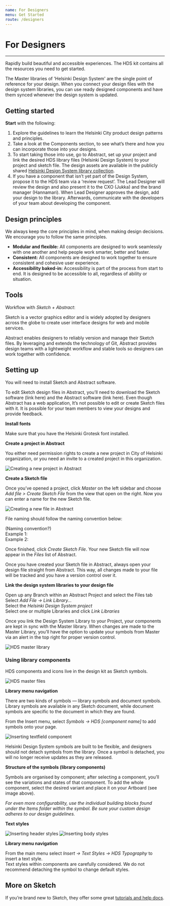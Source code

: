 ```yaml
---
name: For Designers
menu: Get Started
route: /designers
---
```


# For Designers

---

Rapidly build beautiful and accessible experiences. The HDS kit contains all the resources you need to get started.

The Master libraries of 'Helsinki Design System' are the single point of reference for your design. When you connect your design files with the design system libraries, you can use ready designed components and have them synced whenever the design system is updated.

## Getting started

**Start** with the following:

1. Explore the guidelines to learn the Helsinki City product design patterns and principles.
2. Take a look at the Components section, to see what’s there and how you can incorporate those into your designs.
3. To start taking those into use, go to Abstract, set up your project and link the desired HDS library files (Helsinki Design System) to your project and sketch file. The design assets are available in the publicly shared [Helsinki Design System library collection](https://share.goabstract.com/bc16e8b2-b95f-4fac-b36b-f51097695cc7).
4. If you have a component that isn’t yet part of the Design System, propose it to the HDS team via a ‘review request’. The Lead Designer will review the design and also present it to the CXO (Jukka) and the brand manager (Hannamari). When Lead Designer approves the design, add your design to the library. Afterwards, communicate with the developers of your team about developing the component.

## Design principles

We always keep the core principles in mind, when making design decisions. We encourage you to follow the same principles.

- **Modular and flexible:** All components are designed to work seamlessly with one another and help people work smarter, better and faster.
- **Consistent:** All components are designed to work together to ensure consistent and cohesive user experience.
- **Accessibility baked-in:** Accessibility is part of the process from start to end. It is designed to be accessible to all, regardless of ability or situation.

## Tools

Workflow with _Sketch + Abstract_:

Sketch is a vector graphics editor and is widely adopted by designers across the globe to create user interface designs for web and mobile services.

Abstract enables designers to reliably version and manage their Sketch files. By leveraging and extends the technology of Git, Abstract provides design teams with a lightweight workflow and stable tools so designers can work together with confidence.

## Setting up

You will need to install Sketch and Abstract software.

To edit Sketch design files in Abstract, you’ll need to download the Sketch software (link here) and the Abstract software (link here). Even though Abstract has a web application, It’s not possible to edit or create Sketch files with it. It is possible for your team members to view your designs and provide feedback.

**Install fonts**

Make sure that you have the Helsinki Grotesk font installed.

**Create a project in Abstract**

You either need permission rights to create a new project in City of Helsinki organization, or you need an invite to a created project in this organization.

![Creating a new project in Abstract](../../static/abstract-create-new-project.png "Creating a new project in Abstract")

**Create a Sketch file**

Once you’ve opened a project, click _Master_ on the left sidebar and choose _Add file > Create Sketch File_ from the view that open on the right. Now you can enter a name for the new Sketch file.

![Creating a new file in Abstract](../../static/abstract-create-new-file.png "Creating a new file in Abstract")

File naming should follow the naming convention below:

(Naming convention?)  
Example 1:  
Example 2:

Once finished, click _Create Sketch File_. Your new Sketch file will now appear in the _Files_ list of Abstract.

Once you have created your Sketch file in Abstract, always open your design file straight from Abstract. This way, all changes made to your file will be tracked and you have a version control over it.

**Link the design system libraries to your design file**

Open up any Branch within an Abstract Project and select the Files tab  
Select _Add File -> Link Library…_  
Select the _Helsinki Design System project_  
Select one or multiple Libraries and click _Link Libraries_

Once you link the Design System Library to your Project, your components are kept in sync with the Master library. When changes are made to the Master Library, you’ll have the option to update your symbols from Master via an alert in the top right for proper version control.

![HDS master library](../../static/hds-master.png "HDS master library")

### Using library components

HDS components and icons live in the design kit as Sketch symbols.

![HDS master files](../../static/hds-master-files.png "HDS master files")

**Library menu navigation**

There are two kinds of symbols — library symbols and document symbols. Library symbols are available in any Sketch document, while document symbols are specific to the document in which they are found.

From the Insert menu, select _Symbols → HDS [component name]_ to add symbols onto your page.

![Inserting textfield component](../../static/component-textfield-insert.png "Inserting textfield component")

Helsinki Design System symbols are built to be flexible, and designers should not detach symbols from the library. Once a symbol is detached, you will no longer receive updates as they are released.

**Structure of the symbols (library components)**

Symbols are organised by component; after selecting a component, you’ll see the variations and states of that component.
To add the whole component, select the desired variant and place it on your Artboard (see image above).

_For even more configurability, use the individual building blocks found under the Items folder within the symbol. Be sure your custom design adheres to our design guidelines._

**Text styles**

![Inserting header styles](../../static/typography-header-insert.png "Inserting header styles")
![Inserting body styles](../../static/typography-body-insert.png "Inserting body styles")

**Library menu navigation**

From the main menu select _Insert → Text Styles → HDS Typography_ to insert a text style.  
Text styles within components are carefully considered. We do not recommend detaching the symbol to change default styles.

## More on Sketch

If you’re brand new to Sketch, they offer some great [tutorials and help docs](https://www.sketchapp.com/docs/).
